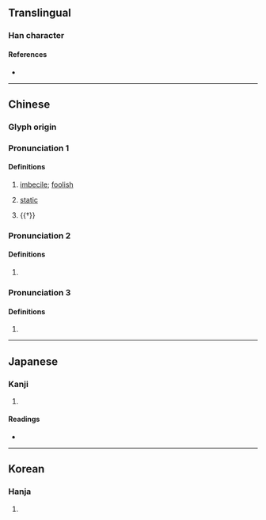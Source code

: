 {{character info}}
==Translingual==

===Han character===
{{Han char|rn=9|rad=人|as=05|sn=7|four=23260|canj=OIR|ids=⿰亻台}}

====References====
* {{Han ref|kx=0097.160|dkj=00490|dj=0206.040|hdz=10141.040|uh=4F41|ud=20289|bh=CA64|bd=51812}}

----

==Chinese==
{{zh-forms}}

===Glyph origin===
{{Han etym}}

===Pronunciation 1===
{{zh-pron
|m=yǐ,ǎi
|m_note=yǐ - PRC standard; ǎi - Taiwan standard
|c=ji4,ji5
|mc=1+2
|oc=1+3
|ma=
|cat=a
}}

====Definitions====
{{zh-hanzi}}

# {{lb|zh|literary}} [[imbecile]]; [[foolish]]
# {{lb|zh|literary}} [[static]]
# {{†}} {{zh-alt-form|殆|[[perilous]]}}

===Pronunciation 2===
{{zh-pron
|m=chì
|mc=3
|oc=2
|ma=
|cat=
}}

====Definitions====
{{zh-hanzi}}

# {{zh-only|佁儗}}

===Pronunciation 3===
{{zh-pron
|m=sì
|ma=
|cat=
}}

====Definitions====
{{zh-hanzi}}

# {{rfdef|zh}}

----

==Japanese==

===Kanji===
{{ja-kanji|grade=|rs=人05}}

# {{rfdef|ja|sort=人05}}

====Readings====
* {{ja-readings|on=[[あい]] (ai), [[い]] (i), [[ち]] (chi), [[し]] (shi), [[じ]] (ji), [[たい]] (tai)|kun=[[おろかなさま]] (orokanasama), [[おもう]] (omou)}}

----

==Korean==

===Hanja===
{{ko-hanja|hangeul=이|rv=i|mr=i}}

# {{rfdef|ko|sort=人05}}